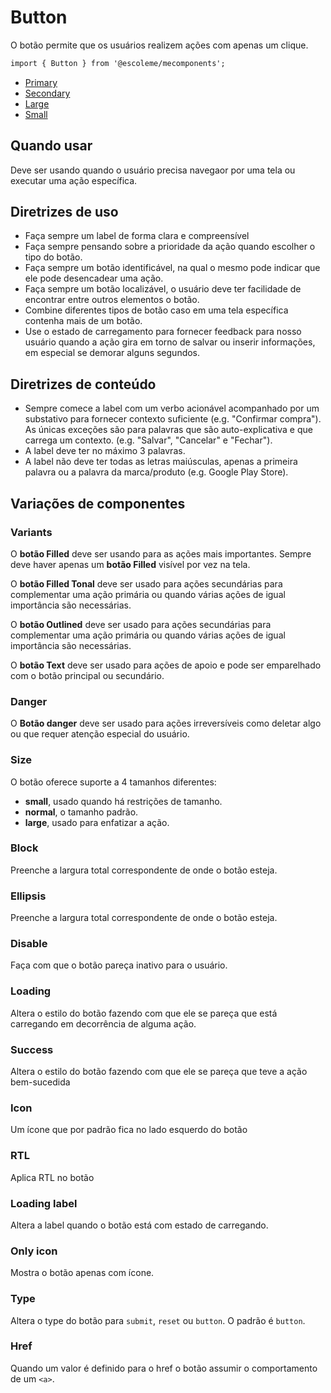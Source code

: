 

<Meta title="MDX/Button" component={Button} />

# Button

O botão permite que os usuários realizem ações com apenas um clique.

```html
import { Button } from '@escoleme/mecomponents';
```

- [Primary](#primary)
- [Secondary](#secondary)
- [Large](#large)
- [Small](#small)


<PreviewStory id="components-button--base" />

<ArgsTable of={Button} />

## Quando usar

Deve ser usando quando o usuário precisa navegaor por uma tela ou executar uma ação específica.

## Diretrizes de uso

- Faça sempre um label de forma clara e compreensível
- Faça sempre pensando sobre a prioridade da ação quando escolher o tipo do botão.
- Faça sempre um botão identificável, na qual o mesmo pode indicar que ele pode desencadear uma ação.
- Faça sempre um botão localizável, o usuário deve ter facilidade de encontrar entre outros elementos o botão.
- Combine diferentes tipos de botão caso em uma tela específica contenha mais de um botão.
- Use o estado de carregamento para fornecer feedback para nosso usuário quando a ação gira em torno de salvar ou inserir informações, em especial se demorar alguns segundos.

## Diretrizes de conteúdo

- Sempre comece a label com um verbo acionável acompanhado por um substativo para fornecer contexto suficiente (e.g. "Confirmar compra"). As únicas exceções são para palavras que são auto-explicativa e que carrega um contexto. (e.g. "Salvar", "Cancelar" e "Fechar").
- A label deve ter no máximo 3 palavras.
- A label não deve ter todas as letras maiúsculas, apenas a primeira palavra ou a palavra da marca/produto (e.g. Google Play Store).

## Variações de componentes

### Variants

O **botão Filled** deve ser usando para as ações mais importantes. Sempre deve haver apenas um **botão Filled** visível por vez na tela.

O **botão Filled Tonal** deve ser usado para ações secundárias para complementar uma ação primária ou quando várias ações de igual importância são necessárias.

O **botão Outlined** deve ser usado para ações secundárias para complementar uma ação primária ou quando várias ações de igual importância são necessárias.

O **botão Text** deve ser usado para ações de apoio e pode ser emparelhado com o botão principal ou secundário.

<PreviewStory id="components-button--variants" />

### Danger

O **Botão danger** deve ser usado para ações irreversíveis como deletar algo ou que requer atenção especial do usuário.

<PreviewStory id="components-button--danger" />

### Size

O botão oferece suporte a 4 tamanhos diferentes:

- **small**, usado quando há restrições de tamanho.
- **normal**, o tamanho padrão.
- **large**, usado para enfatizar a ação.

<PreviewStory id="components-button--size" />

### Block

Preenche a largura total correspondente de onde o botão esteja.

<PreviewStory id="components-button--block" />

### Ellipsis

Preenche a largura total correspondente de onde o botão esteja.

<PreviewStory id="components-button--ellipsis" />

### Disable

Faça com que o botão pareça inativo para o usuário.

<PreviewStory id="components-button--disable" /> 

### Loading

Altera o estilo do botão fazendo com que ele se pareça que está carregando em decorrência de alguma ação.

<PreviewStory id="components-button--loading" />

### Success

Altera o estilo do botão fazendo com que ele se pareça que teve a ação bem-sucedida

<PreviewStory id="components-button--success" />

### Icon

Um ícone que por padrão fica no lado esquerdo do botão

<PreviewStory id="components-button--icon" />

### RTL

Aplica RTL no botão

<PreviewStory id="components-button--rtl" />

### Loading label

Altera a label quando o botão está com estado de carregando.

<PreviewStory id="components-button--loading-label" />

### Only icon

Mostra o botão apenas com ícone.

<PreviewStory id="components-button--only-icon" />

### Type

Altera o type do botão para ```submit```, ```reset``` ou ```button```. O padrão é ```button```.

<PreviewStory id="components-button--type" />

### Href

Quando um valor é definido para o href o botão assumir o comportamento de um ```<a>```.

<PreviewStory id="components-button--href" />
